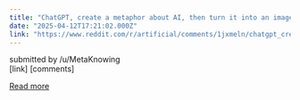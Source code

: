```yaml
---
title: "ChatGPT, create a metaphor about AI, then turn it into an image"
date: "2025-04-12T17:21:02.000Z"
link: "https://www.reddit.com/r/artificial/comments/1jxmeln/chatgpt_create_a_metaphor_about_ai_then_turn_it/"
---
```


submitted by    /u/MetaKnowing  
 [link]   [comments]

[Read more](https://www.reddit.com/r/artificial/comments/1jxmeln/chatgpt_create_a_metaphor_about_ai_then_turn_it/)
